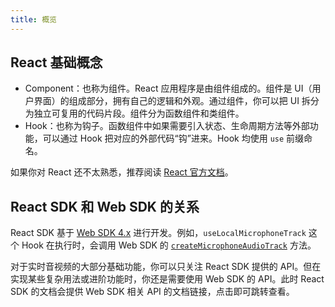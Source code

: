 ```yaml
---
title: 概览
---
```


## React 基础概念

- Component：也称为组件。React 应用程序是由组件组成的。组件是 UI（用户界面）的组成部分，拥有自己的逻辑和外观。通过组件，你可以把 UI 拆分为独立可复用的代码片段。组件分为函数组件和类组件。
- Hook：也称为钩子。函数组件中如果需要引入状态、生命周期方法等外部功能，可以通过 Hook 把对应的外部代码“钩”进来。Hook 均使用 `use` 前缀命名。

如果你对 React 还不太熟悉，推荐阅读 [React 官方文档](https://react.dev/learn)。

## React SDK 和 Web SDK 的关系

React SDK 基于 [Web SDK 4.x](https://docportal.shengwang.cn/cn/video-call-4.x/API%20Reference/web_ng/index.html) 进行开发。例如，`useLocalMicrophoneTrack` 这个 Hook 在执行时，会调用 Web SDK 的 [`createMicrophoneAudioTrack`](https://docportal.shengwang.cn/cn/video-call-4.x/API%20Reference/web_ng/interfaces/iagorartc.html#createmicrophoneaudiotrack) 方法。

对于实时音视频的大部分基础功能，你可以只关注 React SDK 提供的 API。但在实现某些复杂用法或进阶功能时，你还是需要使用 Web SDK 的 API。此时 React SDK 的文档会提供 Web SDK 相关 API 的文档链接，点击即可跳转查看。

